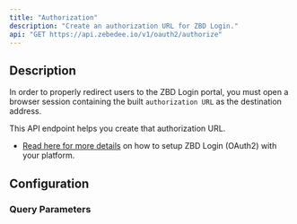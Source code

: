 ```yaml
---
title: "Authorization"
description: "Create an authorization URL for ZBD Login."
api: "GET https://api.zebedee.io/v1/oauth2/authorize"
---
```


## Description

In order to properly redirect users to the ZBD Login portal, you must open a browser session containing the built `authorization URL` as the destination address.

This API endpoint helps you create that authorization URL.

- [Read here for more details](/docs/zbd-login/introduction) on how to setup ZBD Login (OAuth2) with your platform.

## Configuration

### Query Parameters

<ParamField required initialValue="‎" query="client_id" type="string" />
<ParamField required initialValue="‎" query="response_type" type="string" />
<ParamField required initialValue="‎" query="redirect_uri" type="string" />
<ParamField required initialValue="‎" query="code_challenge_method" type="string" />
<ParamField required initialValue="‎" query="code_challenge" type="string" />
<ParamField required initialValue="‎" query="scope" type="string" />

<CodeGroup />
